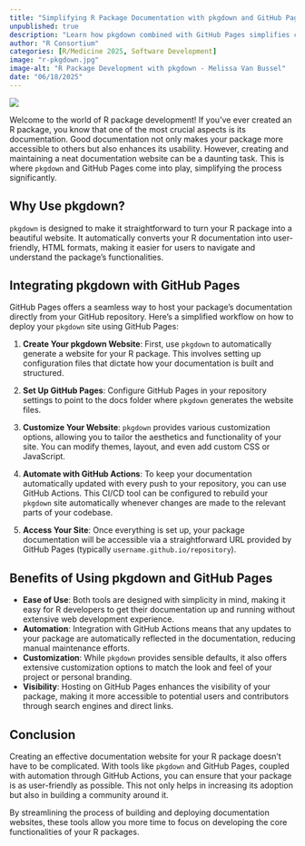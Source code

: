 ```yaml
---
title: "Simplifying R Package Documentation with pkgdown and GitHub Pages"
unpublished: true
description: "Learn how pkgdown combined with GitHub Pages simplifies creating and maintaining R package documentation websites."
author: "R Consortium"
categories: [R/Medicine 2025, Software Development]
image: "r-pkgdown.jpg"
image-alt: "R Package Development with pkgdown - Melissa Van Bussel"
date: "06/18/2025"
---
```


![](r-pkgdown.jpg){fig-alt="R Package Development with pkgdown - Melissa Van Bussel"}

Welcome to the world of R package development! If you've ever created an R package, you know that one of the most crucial aspects is its documentation. Good documentation not only makes your package more accessible to others but also enhances its usability. However, creating and maintaining a neat documentation website can be a daunting task. This is where `pkgdown` and GitHub Pages come into play, simplifying the process significantly.

## Why Use pkgdown?

`pkgdown` is designed to make it straightforward to turn your R package into a beautiful website. It automatically converts your R documentation into user-friendly, HTML formats, making it easier for users to navigate and understand the package's functionalities.

## Integrating pkgdown with GitHub Pages

GitHub Pages offers a seamless way to host your package’s documentation directly from your GitHub repository. Here's a simplified workflow on how to deploy your `pkgdown` site using GitHub Pages:

1. **Create Your pkgdown Website**: First, use `pkgdown` to automatically generate a website for your R package. This involves setting up configuration files that dictate how your documentation is built and structured.

2. **Set Up GitHub Pages**: Configure GitHub Pages in your repository settings to point to the docs folder where `pkgdown` generates the website files.

3. **Customize Your Website**: `pkgdown` provides various customization options, allowing you to tailor the aesthetics and functionality of your site. You can modify themes, layout, and even add custom CSS or JavaScript.

4. **Automate with GitHub Actions**: To keep your documentation automatically updated with every push to your repository, you can use GitHub Actions. This CI/CD tool can be configured to rebuild your `pkgdown` site automatically whenever changes are made to the relevant parts of your codebase.

5. **Access Your Site**: Once everything is set up, your package documentation will be accessible via a straightforward URL provided by GitHub Pages (typically `username.github.io/repository`).

## Benefits of Using pkgdown and GitHub Pages

- **Ease of Use**: Both tools are designed with simplicity in mind, making it easy for R developers to get their documentation up and running without extensive web development experience.
- **Automation**: Integration with GitHub Actions means that any updates to your package are automatically reflected in the documentation, reducing manual maintenance efforts.
- **Customization**: While `pkgdown` provides sensible defaults, it also offers extensive customization options to match the look and feel of your project or personal branding.
- **Visibility**: Hosting on GitHub Pages enhances the visibility of your package, making it more accessible to potential users and contributors through search engines and direct links.

## Conclusion

Creating an effective documentation website for your R package doesn't have to be complicated. With tools like `pkgdown` and GitHub Pages, coupled with automation through GitHub Actions, you can ensure that your package is as user-friendly as possible. This not only helps in increasing its adoption but also in building a community around it.

By streamlining the process of building and deploying documentation websites, these tools allow you more time to focus on developing the core functionalities of your R packages.
